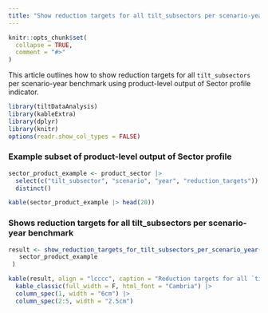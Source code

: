 ```yaml
---
title: "Show reduction targets for all tilt_subsectors per scenario-year benchmark"
---
```


```r
knitr::opts_chunk$set(
  collapse = TRUE,
  comment = "#>"
)
```

This article outlines how to show reduction targets for all `tilt_subsectors` per
scenario-year benchmark using product-level output of Sector profile indicator.

```r
library(tiltDataAnalysis)
library(kableExtra)
library(dplyr)
library(knitr)
options(readr.show_col_types = FALSE)
```

### Example subset of product-level output of Sector profile

```r
sector_product_example <- product_sector |>
  select(c("tilt_subsector", "scenario", "year", "reduction_targets")) |>
  distinct()

kable(sector_product_example |> head(20))
```

### Shows reduction targets for all tilt_subsectors per scenario-year benchmark

```r
result <- show_reduction_targets_for_tilt_subsectors_per_scenario_year(
   sector_product_example
 )

kable(result, align = "lcccc", caption = "Reduction targets for all `tilt_subsectors` per scenario-year benchmark", escape = F) |>
  kable_classic(full_width = F, html_font = "Cambria") |>
  column_spec(1, width = "6cm") |>
  column_spec(2:5, width = "2.5cm")
```
